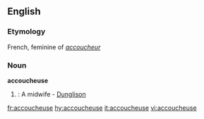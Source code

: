 ==English==
===Etymology===
French, feminine of ''[[accoucheur]]''

===Noun===
'''accoucheuse'''
#{{rare}}: A midwife - [[Dunglison]]

[[fr:accoucheuse]]
[[hy:accoucheuse]]
[[it:accoucheuse]]
[[vi:accoucheuse]]